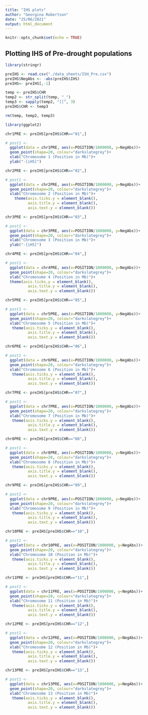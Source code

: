 ```yaml
---
title: "IHS plots"
author: "Georgina Robertson"
date: "25/06/2021"
output: html_document
---
```


```r
knitr::opts_chunk$set(echo = TRUE)
```

## Plotting IHS of Pre-drought populations

```r
library(stringr)
```


```r
preIHS <- read.csv("./data_sheets/ISH_Pre.csv")
preIHS$NegAbs <- -abs(preIHS$IHS)
preIHS<- preIHS[,-1]

temp <- preIHS$CHR
temp2 <- str_split(temp, "_")
temp3 <- sapply(temp2, "[[", 3)
preIHS$CHR <- temp3

rm(temp, temp2, temp3)
```

```r
library(ggplot2)
```

```r
chr1PRE <- preIHS[preIHS$CHR=="01",]

# post1 <- 
  ggplot(data = chr1PRE, aes(x=POSITION/1000000, y=NegAbs))+
  geom_point(shape=20, colour="darkslategrey")+
  xlab("Chromosome 1 (Position in Mb)")+
  ylab("-[iHS]")
```
```r
chr2PRE <- preIHS[preIHS$CHR=="02",]

# post1 <- 
  ggplot(data = chr2PRE, aes(x=POSITION/1000000, y=NegAbs))+
  geom_point(shape=20, colour="darkslategrey")+
  xlab("Chromosome 2 (Position in Mb)")+
    theme(axis.ticks.y = element_blank(),
          axis.title.y = element_blank(),
          axis.text.y = element_blank())
```
```r
chr3PRE <- preIHS[preIHS$CHR=="03",]

# post1 <- 
  ggplot(data = chr3PRE, aes(x=POSITION/1000000, y=NegAbs))+
  geom_point(shape=20, colour="darkslategrey")+
  xlab("Chromosome 3 (Position in Mb)")+
  ylab("-[iHS]")
```
```r
chr4PRE <- preIHS[preIHS$CHR=="04",]

# post1 <- 
  ggplot(data = chr4PRE, aes(x=POSITION/1000000, y=NegAbs))+
  geom_point(shape=20, colour="darkslategrey")+
  xlab("Chromosome 4 (Position in Mb)")+
  theme(axis.ticks.y = element_blank(),
          axis.title.y = element_blank(),
          axis.text.y = element_blank())
```
```r
chr5PRE <- preIHS[preIHS$CHR=="05",]

# post1 <- 
  ggplot(data = chr5PRE, aes(x=POSITION/1000000, y=NegAbs))+
  geom_point(shape=20, colour="darkslategrey")+
  xlab("Chromosome 5 (Position in Mb)")+
   theme(axis.ticks.y = element_blank(),
          axis.title.y = element_blank(),
          axis.text.y = element_blank())
```
```r
chr6PRE <- preIHS[preIHS$CHR=="06",]

# post1 <- 
  ggplot(data = chr6PRE, aes(x=POSITION/1000000, y=NegAbs))+
  geom_point(shape=20, colour="darkslategrey")+
  xlab("Chromosome 6 (Position in Mb)")+
   theme(axis.ticks.y = element_blank(),
          axis.title.y = element_blank(),
          axis.text.y = element_blank())
```
```r
chr7PRE <- preIHS[preIHS$CHR=="07",]

# post1 <- 
  ggplot(data = chr7PRE, aes(x=POSITION/1000000, y=NegAbs))+
  geom_point(shape=20, colour="darkslategrey")+
  xlab("Chromosome 7 (Position in Mb)")+
   theme(axis.ticks.y = element_blank(),
          axis.title.y = element_blank(),
          axis.text.y = element_blank())
```

```r
chr8PRE <- preIHS[preIHS$CHR=="08",]

# post1 <- 
  ggplot(data = chr8PRE, aes(x=POSITION/1000000, y=NegAbs))+
  geom_point(shape=20, colour="darkslategrey")+
  xlab("Chromosome 8 (Position in Mb)")+
   theme(axis.ticks.y = element_blank(),
          axis.title.y = element_blank(),
          axis.text.y = element_blank())
```

```r
chr9PRE <- preIHS[preIHS$CHR=="09",]

# post1 <- 
  ggplot(data = chr9PRE, aes(x=POSITION/1000000, y=NegAbs))+
  geom_point(shape=20, colour="darkslategrey")+
  xlab("Chromosome 9 (Position in Mb)")+
   theme(axis.ticks.y = element_blank(),
          axis.title.y = element_blank(),
          axis.text.y = element_blank())
```

```r
chr10PRE <- preIHS[preIHS$CHR=="10",]

# post1 <- 
  ggplot(data = chr10PRE, aes(x=POSITION/1000000, y=NegAbs))+
  geom_point(shape=20, colour="darkslategrey")+
  xlab("Chromosome 10 (Position in Mb)")+
   theme(axis.ticks.y = element_blank(),
          axis.title.y = element_blank(),
          axis.text.y = element_blank())
```

```r
chr11PRE <- preIHS[preIHS$CHR=="11",]

# post1 <- 
  ggplot(data = chr11PRE, aes(x=POSITION/1000000, y=NegAbs))+
  geom_point(shape=20, colour="darkslategrey")+
  xlab("Chromosome 11 (Position in Mb)")+
   theme(axis.ticks.y = element_blank(),
          axis.title.y = element_blank(),
          axis.text.y = element_blank())
```

```r
chr12PRE <- preIHS[preIHS$CHR=="12",]

# post1 <- 
  ggplot(data = chr12PRE, aes(x=POSITION/1000000, y=NegAbs))+
  geom_point(shape=20, colour="darkslategrey")+
  xlab("Chromosome 12 (Position in Mb)")+
   theme(axis.ticks.y = element_blank(),
          axis.title.y = element_blank(),
          axis.text.y = element_blank())
```

```r
chr13PRE <- preIHS[preIHS$CHR=="13",]

# post1 <- 
  ggplot(data = chr13PRE, aes(x=POSITION/1000000, y=NegAbs))+
  geom_point(shape=20, colour="darkslategrey")+
  xlab("Chromosome 13 (Position in Mb)")+
   theme(axis.ticks.y = element_blank(),
          axis.title.y = element_blank(),
          axis.text.y = element_blank())
```